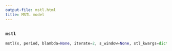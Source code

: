 ```yaml
---
output-file: mstl.html
title: MSTL model
---
```


##

### `mstl`

```python
mstl(x, period, blambda=None, iterate=2, s_window=None, stl_kwargs=dict())
```
